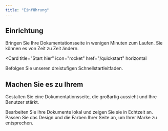 ```yaml
---
title: "Einführung"
---
```


## Einrichtung

Bringen Sie Ihre Dokumentationsseite in wenigen Minuten zum Laufen. Sie können es von Zeit zu Zeit ändern.

<Card
  title="Start hier"
  icon="rocket"
  href="/quickstart"
  horizontal
>
  Befolgen Sie unseren dreistufigen Schnellstartleitfaden.
</Card>

## Machen Sie es zu Ihrem

Gestalten Sie eine Dokumentationsseite, die großartig aussieht und Ihre Benutzer stärkt.

<Columns cols={2}>
  <Card
    title="Lokal bearbeiten"
    icon="pen-to-square"
    href="/development"
  >
    Bearbeiten Sie Ihre Dokumente lokal und zeigen Sie sie in Echtzeit an.
  </Card>
  <Card
    title="Passen Sie Ihre Seite an"
    icon="palette"
    href="/essentials/settings"
  >
    Passen Sie das Design und die Farben Ihrer Seite an, um Ihrer Marke zu entsprechen.
  </Card>
</Columns>